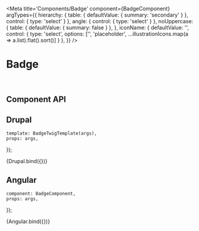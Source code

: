 


<Meta
    title='Components/Badge'
    component={BadgeComponent}
    argTypes={{
        hierarchy: {
            table:   { defaultValue: { summary: 'secondary' } },
            control: { type: 'select' }
        },
        angle: {
            control: { type: 'select' }
        },
        noUppercase: {
            table:  { defaultValue: { summary: false } },
        },
        iconName: {
            defaultValue: '',
            control: {
                type: 'select',
                options: ['', 'placeholder', ...illustrationIcons.map(a => a.list).flat().sort()]
            }
        },
    }}
/>


# Badge

<br/>



## Component API

<Props of={BadgeComponent} />


## Drupal

    template: BadgeTwigTemplate(args),
    props: args,
});


<Canvas withSource='open'>
    <Story 
        name='Drupal'
        args={{
            label       : 'label',
            class       : 'm-2',
            language    : 'fr'
        }}
        parameters={{
            docs: {
                source: {
                    code: (`
{% include '@bf-components/badge/twig/index.twig' with {
    label       : 'Free',
    class       : 'my-2',
    hierarchy   : 'primary'
    iconName    : 'camera'
} only %}
                    `)
                }
            }
        }}
    >
        {Drupal.bind({})}
    </Story>
</Canvas>


## Angular

    component: BadgeComponent,
    props: args,
});

<Preview>
    <Story 
        name='Angular'
        args={{ 
            label : 'label',
            class : 'm-2',
        }}
    >
        {Angular.bind({})}
    </Story>
</Preview>
